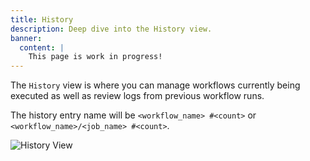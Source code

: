 ```yaml
---
title: History
description: Deep dive into the History view.
banner:
  content: |
    This page is work in progress!
---
```


The `History` view is where you can manage workflows currently being executed as well as review logs from previous workflow runs.

The history entry name will be `<workflow_name> #<count>` or `<workflow_name>/<job_name> #<count>`.

![History View](../../../assets/history-view.png)